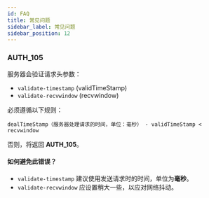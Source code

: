 ```yaml
---
id: FAQ
title: 常见问题
sidebar_label: 常见问题
sidebar_position: 12
---
```


### AUTH_105

服务器会验证请求头参数：

- `validate-timestamp` (validTimeStamp)
- `validate-recvwindow` (recvwindow)

必须遵循以下规则：

```
dealTimeStamp（服务器处理请求的时间，单位：毫秒） - validTimeStamp < recvwindow
```

否则，将返回 **AUTH_105**。

#### 如何避免此错误？

- `validate-timestamp` 建议使用发送请求时的时间，单位为**毫秒**。
- `validate-recvwindow` 应设置稍大一些，以应对网络抖动。